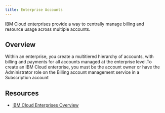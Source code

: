 ```yaml
---
title: Enterprise Accounts
---
```



<PageDescription>

IBM Cloud enterprises provide a way to centrally manage billing and resource usage across multiple accounts. 

</PageDescription>

## Overview

Within an enterprise, you create a multitiered hierarchy of accounts, with billing and payments for all accounts managed at the enterprise level.To create an IBM Cloud enterprise, you must be the account owner or have the Administrator role on the Billing account management service in a Subscription account

## Resources
- [IBM Cloud Enterprises Overview](https://cloud.ibm.com/enterprise)

